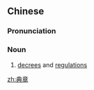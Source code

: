 ==Chinese==
{{zh-forms}}

===Pronunciation===
{{zh-pron
|m=diǎnzhāng
|c=din2 zoeng1
|h=pfs=tién-chông
|cat=n
}}

===Noun===
{{zh-noun}}

# {{lb|zh|historical}} [[decree]]s and [[regulation]]s

[[zh:典章]]